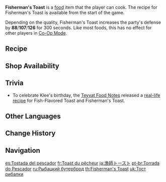 {{Food Infobox
|id              = 108002
|name            = Fisherman's Toast
|description     = Onion-covered toast.
|desc_suspicious = Not quite cooked right. You'll notice its imperfection, even if you eat it while fishing.
|desc_basic      = A favorite amongst fishermen, they will stuff a bag with it and sit by the river all day.
|desc_delicious  = Exudes a wonderful aroma. Are the fish biting for the bait, or is it the toast they're after?
|type            = DEF-Boosting Dishes
|effectType      = DEF Up
|effect          = Increases all party members' DEF by (var1) for 300s.
|eff_att1        = DEF
|eff_suspicious1 = 88
|eff_basic1      = 107
|eff_delicious1  = 126
|quality         = 2
|variant         = Fish-Flavored Toast
|source1         = {{Sold By}}
|region          = Mondstadt
|recipe          = Available by default
}}
'''Fisherman's Toast''' is a [[food]] item that the player can cook. The recipe for Fisherman's Toast is available from the start of the game.

Depending on the quality, Fisherman's Toast increases the party's defense by '''88'''/'''107'''/'''126''' for 300 seconds. Like most foods, this has no effect for other players in [[Co-Op Mode]].

{{Special Dish|Klee|Fish-Flavored Toast}}

==Recipe==
{{Recipe
|type = Cooking
|Flour = 3
|Tomato = 2
|Onion = 1
|Milk = 1
|sort = Flour;Tomato;Onion;Milk
}}

==Shop Availability==
{{Shop Availability}}

==Trivia==
*To celebrate Klee's birthday, the [[Teyvat Food Notes]] released a [https://ys.mihoyo.com/main/news/detail/16721 real-life recipe] for Fish-Flavored Toast and Fisherman's Toast.

==Other Languages==
{{Other Languages
|en      = Fisherman's Toast
|zhs     = 渔人吐司
|zhs_rm  = Yúrén tǔsī
|zht     = 漁人吐司
|zht_rm  = Yúrén tǔsī
|zh_tl   = Fisherman's Toast
|ja      = 漁師トースト
|ja_rm   = Ryoushi Toosuto
|ja_tl   = Fisherman's Toast
|ko      = 어부 토스트
|ko_rm   = Eobu Toseuteu
|ko_tl   = Fisherman Toast
|es      = Tostada del pescador
|es_tl   = Fisherman's Toast
|fr      = Toast du pêcheur
|fr_tl   = Fisherman's Toast
|ru      = Рыбацкий бутерброд
|ru_tl   = Fisherman's Sandwich
|th      = Fisherman's Toast
|vi      = Bánh Người Cá
|vi_tl   = Mermaid's Toast
|de      = Fischerschnitte
|de_tl   = Fisherman's Slice
|id      = Fisherman's Toast
|pt      = Torrada do Pescador
|pt_tl   = 
|tr      = Balıkçı Tostu
|tr_tl   = 
|it      = Toast del pescatore
|it_tl   = Fisherman's Toast
}}

==Change History==
{{Change History|1.0}}

==Navigation==
{{Food Navbox}}

[[es:Tostada del pescador]]
[[fr:Toast du pêcheur]]
[[ja:漁師トースト]]
[[pt-br:Torrada do Pescador]]
[[ru:Рыбацкий бутерброд]]
[[th:Fisherman's Toast]]
[[uk:Тост рибалки]]
